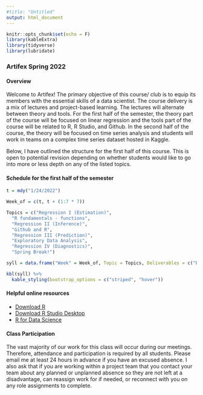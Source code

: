 ```yaml
---
#title: "Untitled"
output: html_document
---
```


```r
knitr::opts_chunk$set(echo = F)
library(kableExtra)
library(tidyverse)
library(lubridate)
```

### Artifex Spring 2022

#### Overview

Welcome to Artifex! The primary objective of this course/ club is to equip its members with the essential skills of a data scientist. The course delivery is a mix of lectures and project-based learning. The lectures will alternate between theory and tools. For the first half of the semester, the theory part of the course will be focused on linear regression and the tools part of the course will be related to R, R Studio, and Github. In the second half of the course, the theory will be focused on time series analysis and students will work in teams on a complex time series dataset hosted in Kaggle. 

Below, I have outlined the structure for the first half of this course. This is open to potential revision depending on whether students would like to go into more or less depth on any of the listed topics.


#### Schedule for the first half of the semester


```r

t = mdy("1/24/2022")

Week_of = c(t, t + (1:7 * 7))

Topics = c("Regression I (Estimation)",
  "R fundamentals - functions",
  "Regression II (Inference)",
  "Github and R",
  "Regression III (Prediction)",
  "Exploratory Data Analysis",
  "Regression IV (Diagnostics)",
  "Spring Break!")

syll = data.frame("Week" = Week_of, Topic = Topics, Deliverables = c("Exercises 1", rep("TBD", 6), "Nada")) 

kbl(syll) %>%
  kable_styling(bootstrap_options = c("striped", "hover"))

```

#### Helpful online resources

- [Download R](https://cloud.r-project.org)
- [Download R Studio Desktop](https://www.rstudio.com/products/rstudio/download/)
- [R for Data Science](https://r4ds.had.co.nz/)

#### Class Participation

The vast majority of our work for this class will occur during our meetings. Therefore, attendance and participation is required by all students. Please email me at least 24 hours in advance if you have an excused absence. I also ask that if you are working within a project team that you contact your team about any planned or unplanned absence so they are not left at a disadvantage, can reassign work for if needed, or reconnect with you on any role assignments to complete.





